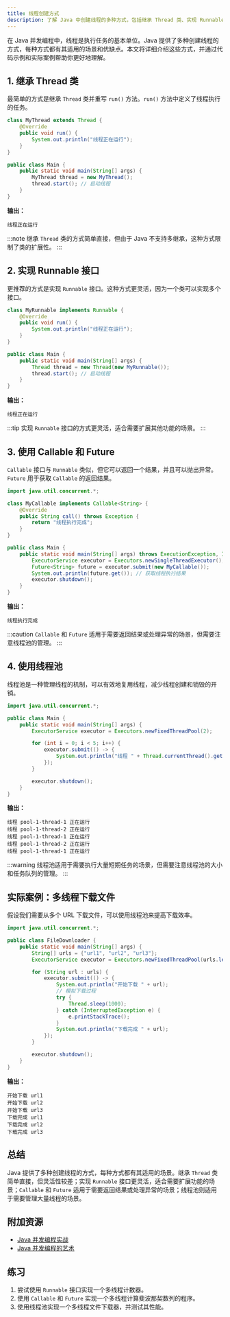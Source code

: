 ```yaml
---
title: 线程创建方式
description: 了解 Java 中创建线程的多种方式，包括继承 Thread 类、实现 Runnable 接口、使用 Callable 和 Future，以及线程池的使用。
---
```


在 Java 并发编程中，线程是执行任务的基本单位。Java 提供了多种创建线程的方式，每种方式都有其适用的场景和优缺点。本文将详细介绍这些方式，并通过代码示例和实际案例帮助你更好地理解。

## 1. 继承 Thread 类

最简单的方式是继承 `Thread` 类并重写 `run()` 方法。`run()` 方法中定义了线程执行的任务。

```java
class MyThread extends Thread {
    @Override
    public void run() {
        System.out.println("线程正在运行");
    }
}

public class Main {
    public static void main(String[] args) {
        MyThread thread = new MyThread();
        thread.start(); // 启动线程
    }
}
```

**输出：**
```
线程正在运行
```

:::note
继承 `Thread` 类的方式简单直接，但由于 Java 不支持多继承，这种方式限制了类的扩展性。
:::

## 2. 实现 Runnable 接口

更推荐的方式是实现 `Runnable` 接口。这种方式更灵活，因为一个类可以实现多个接口。

```java
class MyRunnable implements Runnable {
    @Override
    public void run() {
        System.out.println("线程正在运行");
    }
}

public class Main {
    public static void main(String[] args) {
        Thread thread = new Thread(new MyRunnable());
        thread.start(); // 启动线程
    }
}
```

**输出：**
```
线程正在运行
```

:::tip
实现 `Runnable` 接口的方式更灵活，适合需要扩展其他功能的场景。
:::

## 3. 使用 Callable 和 Future

`Callable` 接口与 `Runnable` 类似，但它可以返回一个结果，并且可以抛出异常。`Future` 用于获取 `Callable` 的返回结果。

```java
import java.util.concurrent.*;

class MyCallable implements Callable<String> {
    @Override
    public String call() throws Exception {
        return "线程执行完成";
    }
}

public class Main {
    public static void main(String[] args) throws ExecutionException, InterruptedException {
        ExecutorService executor = Executors.newSingleThreadExecutor();
        Future<String> future = executor.submit(new MyCallable());
        System.out.println(future.get()); // 获取线程执行结果
        executor.shutdown();
    }
}
```

**输出：**
```
线程执行完成
```

:::caution
`Callable` 和 `Future` 适用于需要返回结果或处理异常的场景，但需要注意线程池的管理。
:::

## 4. 使用线程池

线程池是一种管理线程的机制，可以有效地复用线程，减少线程创建和销毁的开销。

```java
import java.util.concurrent.*;

public class Main {
    public static void main(String[] args) {
        ExecutorService executor = Executors.newFixedThreadPool(2);

        for (int i = 0; i < 5; i++) {
            executor.submit(() -> {
                System.out.println("线程 " + Thread.currentThread().getName() + " 正在运行");
            });
        }

        executor.shutdown();
    }
}
```

**输出：**
```
线程 pool-1-thread-1 正在运行
线程 pool-1-thread-2 正在运行
线程 pool-1-thread-1 正在运行
线程 pool-1-thread-2 正在运行
线程 pool-1-thread-1 正在运行
```

:::warning
线程池适用于需要执行大量短期任务的场景，但需要注意线程池的大小和任务队列的管理。
:::

## 实际案例：多线程下载文件

假设我们需要从多个 URL 下载文件，可以使用线程池来提高下载效率。

```java
import java.util.concurrent.*;

public class FileDownloader {
    public static void main(String[] args) {
        String[] urls = {"url1", "url2", "url3"};
        ExecutorService executor = Executors.newFixedThreadPool(urls.length);

        for (String url : urls) {
            executor.submit(() -> {
                System.out.println("开始下载 " + url);
                // 模拟下载过程
                try {
                    Thread.sleep(1000);
                } catch (InterruptedException e) {
                    e.printStackTrace();
                }
                System.out.println("下载完成 " + url);
            });
        }

        executor.shutdown();
    }
}
```

**输出：**
```
开始下载 url1
开始下载 url2
开始下载 url3
下载完成 url1
下载完成 url2
下载完成 url3
```

## 总结

Java 提供了多种创建线程的方式，每种方式都有其适用的场景。继承 `Thread` 类简单直接，但灵活性较差；实现 `Runnable` 接口更灵活，适合需要扩展功能的场景；`Callable` 和 `Future` 适用于需要返回结果或处理异常的场景；线程池则适用于需要管理大量线程的场景。

## 附加资源

- [Java 并发编程实战](https://book.douban.com/subject/10484692/)
- [Java 并发编程的艺术](https://book.douban.com/subject/26591326/)

## 练习

1. 尝试使用 `Runnable` 接口实现一个多线程计数器。
2. 使用 `Callable` 和 `Future` 实现一个多线程计算斐波那契数列的程序。
3. 使用线程池实现一个多线程文件下载器，并测试其性能。

